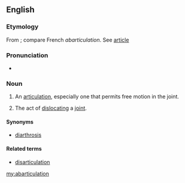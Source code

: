 ==English==

===Etymology===
From {{prefix|ab|articulation}}; compare French ''abarticulation''. See [[article]]

===Pronunciation===
* {{rhymes|eɪʃən}}

===Noun===
{{en-noun}}

# {{anatomy}} An [[articulation]], especially one that permits free motion in the joint.
# The act of [[dislocating]] a [[joint]].

====Synonyms====
* {{sense|an articulation, especially one that permits free motion}} [[diarthrosis]]

====Related terms====
* [[disarticulation]]

[[my:abarticulation]]